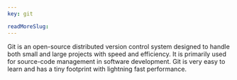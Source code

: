 ```yaml
---
key: git

readMoreSlug:
---
```


Git is an open-source distributed version control system designed to handle both small and large projects with speed and efficiency. It is primarily used for source-code management in software development. Git is very easy to learn and has a tiny footprint with lightning fast performance.
